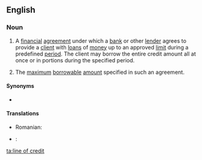 ==English==
{{wikipedia}}

===Noun===
{{en-noun|head=[[line]] [[of]] [[credit]]|lines of credit}}

# {{context|finance|banking|lang=en}} A [[financial]] [[agreement]] under which a [[bank]] or other [[lender]] agrees to provide a [[client]] with [[loan]]s of [[money]] up to an approved [[limit]] during a predefined [[period]]. The client may borrow the entire credit amount all at once or in portions during the specified period.
# {{context|finance|banking|lang=en}} The [[maximum]] [[borrowable]] [[amount]] specified in such an agreement.

====Synonyms====
* {{l|en|credit line}}

====Translations====
{{trans-top|financial agreement}}
{{trans-mid}}
* Romanian: {{t|ro|linie de credit|f}}
{{trans-bottom}}

{{trans-top|maximum borrowable amount specified in such an agreement}}
{{trans-mid}}
{{trans-bottom}}

{{checktrans-top}}
* {{ttbc|ro}}: {{t|ro|[[linie]] [[de]] [[credit]]|f}}
{{trans-mid}}
{{trans-bottom}}

[[ta:line of credit]]